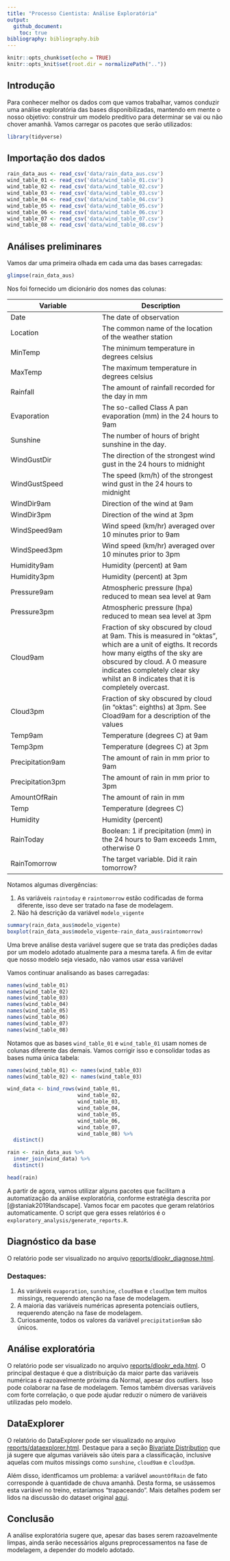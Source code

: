 ```yaml
---
title: "Processo Cientista: Análise Exploratória"
output:
  github_document:
    toc: true
bibliography: bibliography.bib
---
```


```r
knitr::opts_chunk$set(echo = TRUE)
knitr::opts_knit$set(root.dir = normalizePath(".."))
```

## Introdução

Para conhecer melhor os dados com que vamos trabalhar, vamos conduzir uma análise exploratória das bases disponibilizadas, mantendo em mente o nosso objetivo: construir um modelo preditivo para determinar se vai ou não chover amanhã. Vamos carregar os pacotes que serão utilizados:

```r
library(tidyverse)
```

## Importação dos dados

```r
rain_data_aus <- read_csv('data/rain_data_aus.csv')
wind_table_01 <- read_csv('data/wind_table_01.csv')
wind_table_02 <- read_csv('data/wind_table_02.csv')
wind_table_03 <- read_csv('data/wind_table_03.csv')
wind_table_04 <- read_csv('data/wind_table_04.csv')
wind_table_05 <- read_csv('data/wind_table_05.csv')
wind_table_06 <- read_csv('data/wind_table_06.csv')
wind_table_07 <- read_csv('data/wind_table_07.csv')
wind_table_08 <- read_csv('data/wind_table_08.csv')
```

## Análises preliminares
Vamos dar uma primeira olhada em cada uma das bases carregadas:

```r
glimpse(rain_data_aus)
```

Nos foi fornecido um dicionário dos nomes das colunas:


Variable | Description
---------|------------
Date   |  The date of observation
Location   |  The common name of the location of the weather station
MinTemp   |  The minimum temperature in degrees celsius
MaxTemp   |  The maximum temperature in degrees celsius
Rainfall   |  The amount of rainfall recorded for the day in mm
Evaporation   |  The so-called Class A pan evaporation (mm) in the 24 hours to 9am
Sunshine   |  The number of hours of bright sunshine in the day.
WindGustDir   |  The direction of the strongest wind gust in the 24 hours to midnight
WindGustSpeed   |  The speed (km/h) of the strongest wind gust in the 24 hours to midnight
WindDir9am   |  Direction of the wind at 9am
WindDir3pm   |  Direction of the wind at 3pm
WindSpeed9am   |  Wind speed (km/hr) averaged over 10 minutes prior to 9am
WindSpeed3pm   |  Wind speed (km/hr) averaged over 10 minutes prior to 3pm
Humidity9am   |  Humidity (percent) at 9am
Humidity3pm   |  Humidity (percent) at 3pm
Pressure9am   |  Atmospheric pressure (hpa) reduced to mean sea level at 9am
Pressure3pm   |  Atmospheric pressure (hpa) reduced to mean sea level at 3pm
Cloud9am   |  Fraction of sky obscured by cloud at 9am. This is measured in "oktas", which are a unit of eigths. It records how many eigths of the sky are obscured by cloud. A 0 measure indicates completely clear sky whilst an 8 indicates that it is completely overcast.
Cloud3pm | Fraction of sky obscured by cloud (in "oktas": eighths) at 3pm. See Cload9am for a description of the values
Temp9am |  Temperature (degrees C) at 9am
Temp3pm |  Temperature (degrees C) at 3pm
Precipitation9am |  The amount of rain in mm prior to 9am
Precipitation3pm |  The amount of rain in mm prior to 3pm
AmountOfRain |  The amount of rain in mm
Temp |  Temperature (degrees C)
Humidity |  Humidity (percent)
RainToday |  Boolean: 1 if precipitation (mm) in the 24 hours to 9am exceeds 1mm, otherwise 0
RainTomorrow |  The target variable. Did it rain tomorrow?

Notamos algumas divergências:

1. As variáveis `raintoday` e `raintomorrow` estão codificadas de forma diferente, isso deve ser tratado na fase de modelagem.
2. Não há descrição da variável `modelo_vigente`

```r
summary(rain_data_aus$modelo_vigente)
boxplot(rain_data_aus$modelo_vigente~rain_data_aus$raintomorrow)
```

Uma breve análise desta variável sugere que se trata das predições dadas por um modelo adotado atualmente para a mesma tarefa. A fim de evitar que nosso modelo seja viesado, não vamos usar essa variável

Vamos continuar analisando as bases carregadas:

```r
names(wind_table_01)
names(wind_table_02)
names(wind_table_03)
names(wind_table_04)
names(wind_table_05)
names(wind_table_06)
names(wind_table_07)
names(wind_table_08)
```

Notamos que as bases `wind_table_01` e `wind_table_01` usam nomes de colunas diferente das demais. Vamos corrigir isso e consolidar todas as bases numa única tabela:

```r
names(wind_table_01) <- names(wind_table_03)
names(wind_table_02) <- names(wind_table_03)

wind_data <- bind_rows(wind_table_01,
                       wind_table_02,
                       wind_table_03,
                       wind_table_04,
                       wind_table_05,
                       wind_table_06,
                       wind_table_07,
                       wind_table_08) %>% 
  distinct()

rain <- rain_data_aus %>% 
  inner_join(wind_data) %>% 
  distinct()

head(rain)
```

A partir de agora, vamos utilizar alguns pacotes que facilitam a automatização da análise exploratória, conforme estratégia descrita por [@staniak2019landscape]. Vamos focar em pacotes que geram relatórios automaticamente. O script que gera esses relatórios é o `exploratory_analysis/generate_reports.R`.

## Diagnóstico da base

O relatório pode ser visualizado no arquivo [reports/dlookr_diagnose.html](http://htmlpreview.github.io/?https://github.com/guilhermejordan/processo_cientista/blob/master/exploratory_analysis/reports/dlookr_diagnose.html).

### Destaques:

1. As variáveis `evaporation`, `sunshine`, `cloud9am` e `cloud3pm` tem muitos missings, requerendo atenção na fase de modelagem.
3. A maioria das variáveis numéricas apresenta potenciais outliers, requerendo atenção na fase de modelagem.
4. Curiosamente, todos os valores da variável `precipitation9am` são únicos.

## Análise exploratória

O relatório pode ser visualizado no arquivo [reports/dlookr_eda.html](http://htmlpreview.github.io/?https://github.com/guilhermejordan/processo_cientista/blob/master/exploratory_analysis/reports/dlookr_eda.html). O principal destaque é que a distribuição da maior parte das variáveis numéricas é razoavelmente próxima da Normal, apesar dos outliers. Isso pode colaborar na fase de modelagem. Temos também diversas variáveis com forte correlação, o que pode ajudar reduzir o número de variáveis utilizadas pelo modelo.

## DataExplorer

O relatório do DataExplorer pode ser visualizado no arquivo [reports/dataexplorer.html](http://htmlpreview.github.io/?https://github.com/guilhermejordan/processo_cientista/blob/master/exploratory_analysis/reports/dataexplorer.html). Destaque para a seção [Bivariate Distribution](http://htmlpreview.github.io/?https://github.com/guilhermejordan/processo_cientista/blob/master/exploratory_analysis/reports/dataexplorer.html#bivariate-distribution) que já sugere que algumas variáveis são úteis para a classificação, inclusive aquelas com muitos missings como `sunshine`, `cloud9am` e `cloud3pm`.

Além disso, identficamos um problema: a variável `amountOfRain` de fato corresponde à quantidade de chuva amanhã. Desta forma, se usássemos esta variável no treino, estaríamos "trapaceando". Mais detalhes podem ser lidos na discussão do dataset original [aqui](https://www.kaggle.com/jsphyg/weather-dataset-rattle-package/discussion/78316).

## Conclusão

A análise exploratória sugere que, apesar das bases serem razoavelmente limpas, ainda serão necessários alguns preprocessamentos na fase de modelagem, a depender do modelo adotado.




